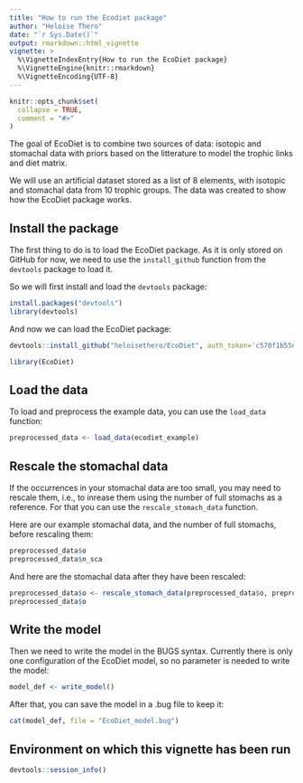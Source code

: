```yaml
---
title: "How to run the Ecodiet package"
author: "Heloise Thero"
date: "`r Sys.Date()`"
output: rmarkdown::html_vignette
vignette: >
  %\VignetteIndexEntry{How to run the EcoDiet package}
  %\VignetteEngine{knitr::rmarkdown}
  %\VignetteEncoding{UTF-8}
---
```


```r
knitr::opts_chunk$set(
  collapse = TRUE,
  comment = "#>"
)
```

The goal of EcoDiet is to combine two sources of data: isotopic and stomachal data with priors based on the litterature to model the trophic links and diet matrix.

We will use an artificial dataset stored as a list of 8 elements, with isotopic and stomachal data from 10 trophic groups. The data was created to show how the EcoDiet package works. 

## Install the package

The first thing to do is to load the EcoDiet package. As it is only stored on GitHub for now, we need to use the `install_github` function from the `devtools` package to load it.

So we will first install and load the `devtools` package:

```r
install.packages("devtools")
library(devtools)

```

And now we can load the EcoDiet package:

```r
devtools::install_github("heloisethero/EcoDiet", auth_token='c570f1b55d68a8ae0fb38428155e19a426814d15', build_vignettes = TRUE)
```

```r
library(EcoDiet)

```

## Load the data

To load and preprocess the example data, you can use the `load_data` function:

```r
preprocessed_data <- load_data(ecodiet_example)

```

## Rescale the stomachal data

If the occurrences in your stomachal data are too small, you may need to rescale them, i.e., to inrease them using the number of full stomachs as a reference. For that you can use the `rescale_stomach_data` function.

Here are our example stomachal data, and the number of full stomachs, before rescaling them:

```r
preprocessed_data$o
preprocessed_data$n_sca

```

And here are the stomachal data after they have been rescaled:

```r
preprocessed_data$o <- rescale_stomach_data(preprocessed_data$o, preprocessed_data$n_sca)
preprocessed_data$o

```

## Write the model

Then we need to write the model in the BUGS syntax. Currently there is only one configuration of the EcoDiet model, so no parameter is needed to write the model:

```r
model_def <- write_model()

```

After that, you can save the model in a .bug file to keep it:

```r
cat(model_def, file = "EcoDiet_model.bug")

```

## Environment on which this vignette has been run

```r
devtools::session_info()

```

